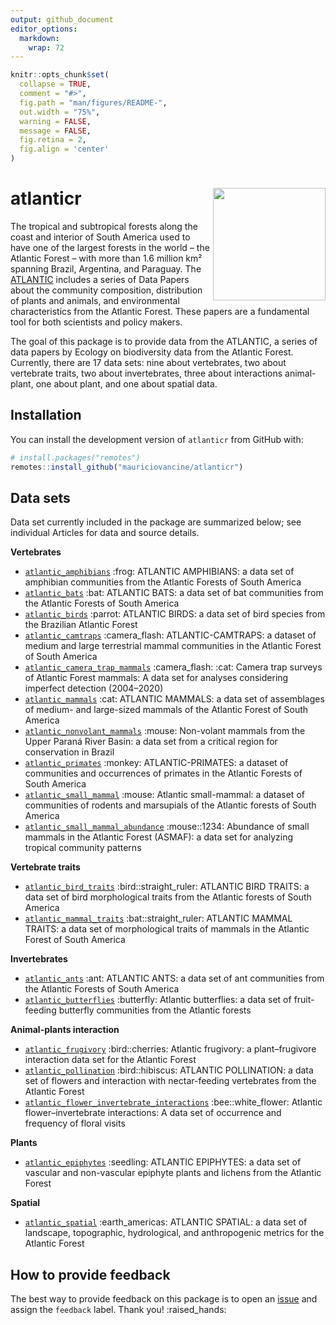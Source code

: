 ```yaml
---
output: github_document
editor_options: 
  markdown: 
    wrap: 72
---
```


```r
knitr::opts_chunk$set(
  collapse = TRUE,
  comment = "#>",
  fig.path = "man/figures/README-",
  out.width = "75%",
  warning = FALSE,
  message = FALSE,
  fig.retina = 2,
  fig.align = 'center'
)
```

# atlanticr <a href='https://lter.github.io/atlanticr/'><img src="hexagon/logo.png" id="home_logo" align="right" height="180"/></a>

The tropical and subtropical forests along the coast and interior of South America used to have one of the largest forests in the world – the Atlantic Forest – with more than 1.6 million km² spanning Brazil, Argentina, and Paraguay. The [ATLANTIC](https://esajournals.onlinelibrary.wiley.com/doi/toc/10.1002/(ISSN)1939-9170.AtlanticPapers) includes a series of Data Papers about the community composition, distribution of plants and animals, and environmental characteristics from the Atlantic Forest. These papers are a fundamental tool for both scientists and policy makers.

The goal of this package is to provide data from the ATLANTIC, a series of data papers by Ecology on biodiversity data from the Atlantic 
Forest. Currently, there are 17 data sets: nine about vertebrates, two about vertebrate traits, two about invertebrates, three about interactions animal-plant, one about plant, and one about spatial data.

## Installation

You can install the development version of `atlanticr` from GitHub with:

``` r
# install.packages("remotes")
remotes::install_github("mauriciovancine/atlanticr")
```
 
## Data sets

Data set currently included in the package are summarized below; see individual Articles for data and source details.

**Vertebrates**

- [`atlantic_amphibians`](https://mauriciovancine.github.io/atlanticr/reference/atlantic_amphibians.html) :frog: ATLANTIC AMPHIBIANS: a data set of amphibian communities from the Atlantic Forests of South America
- [`atlantic_bats`](https://mauriciovancine.github.io/atlanticr/reference/atlantic_bats.html) :bat: ATLANTIC BATS: a data set of bat communities from the Atlantic Forests of South America
- [`atlantic_birds`](https://mauriciovancine.github.io/atlanticr/reference/atlantic_birds.html) :parrot: ATLANTIC BIRDS: a data set of bird species from the Brazilian Atlantic Forest
- [`atlantic_camtraps`](https://mauriciovancine.github.io/atlanticr/reference/atlantic_camtraps.html) :camera_flash: ATLANTIC-CAMTRAPS: a dataset of medium and large terrestrial mammal communities in the Atlantic Forest of South America
- [`atlantic_camera_trap_mammals`](https://mauriciovancine.github.io/atlanticr/reference/atlantic_camera_trap_mammals.html) :camera_flash: :cat: Camera trap surveys of Atlantic Forest mammals: A data set for analyses considering imperfect detection (2004–2020)
- [`atlantic_mammals`](https://mauriciovancine.github.io/atlanticr/reference/atlantic_mammals.html) :cat: ATLANTIC MAMMALS: a data set of assemblages of medium- and large-sized mammals of the Atlantic Forest of South America
- [`atlantic_nonvolant_mammals`](https://mauriciovancine.github.io/atlanticr/reference/atlantic_nonvolant_mammals.html) :mouse: Non-volant mammals from the Upper Paraná River Basin: a data set from a critical region for conservation in Brazil
- [`atlantic_primates`](https://mauriciovancine.github.io/atlanticr/reference/atlantic_primates.html) :monkey: ATLANTIC-PRIMATES: a dataset of communities and occurrences of primates in the Atlantic Forests of South America
- [`atlantic_small_mammal`](https://mauriciovancine.github.io/atlanticr/reference/atlantic_small_mammal.html) :mouse: Atlantic small-mammal: a dataset of communities of rodents and marsupials of the Atlantic forests of South America
- [`atlantic_small_mammal_abundance`](https://mauriciovancine.github.io/atlanticr/reference/atlantic_small_mammal_abundance.html) :mouse::1234: Abundance of small mammals in the Atlantic Forest (ASMAF): a data set for analyzing tropical community patterns

**Vertebrate traits**

- [`atlantic_bird_traits`](https://mauriciovancine.github.io/atlanticr/reference/atlantic_bird_traits.html) :bird::straight_ruler: ATLANTIC BIRD TRAITS: a data set of bird morphological traits from the Atlantic forests of South America
- [`atlantic_mammal_traits`](https://mauriciovancine.github.io/atlanticr/reference/atlantic_mammal_traits.html) :bat::straight_ruler: ATLANTIC MAMMAL TRAITS: a data set of morphological traits of mammals in the Atlantic Forest of South America

**Invertebrates**

- [`atlantic_ants`](https://mauriciovancine.github.io/atlanticr/reference/atlantic_ants.html) :ant: ATLANTIC ANTS: a data set of ant communities from the Atlantic Forests of South America
- [`atlantic_butterflies`](https://mauriciovancine.github.io/atlanticr/reference/atlantic_butterflies.html) :butterfly: Atlantic butterflies: a data set of fruit-feeding butterfly communities from the Atlantic forests

**Animal-plants interaction**

- [`atlantic_frugivory`](https://mauriciovancine.github.io/atlanticr/reference/atlantic_frugivory.html) :bird::cherries: Atlantic frugivory: a plant–frugivore interaction data set for the Atlantic Forest
- [`atlantic_pollination`](https://mauriciovancine.github.io/atlanticr/reference/atlantic_pollination.html) :bird::hibiscus: ATLANTIC POLLINATION: a data set of flowers and interaction with nectar-feeding vertebrates from the Atlantic Forest
- [`atlantic_flower_invertebrate_interactions`](https://mauriciovancine.github.io/atlanticr/reference/atlantic_flower_invertebrate_interactions.html) :bee::white_flower: Atlantic flower–invertebrate interactions: A data set of occurrence and frequency of floral visits

**Plants**

- [`atlantic_epiphytes`](https://mauriciovancine.github.io/atlanticr/reference/atlantic_epiphytes.html) :seedling: ATLANTIC EPIPHYTES: a data set of vascular and non-vascular epiphyte plants and lichens from the Atlantic Forest

**Spatial**

- [`atlantic_spatial`](https://mauriciovancine.github.io/atlanticr/reference/atlantic_spatial.html) :earth_americas: ATLANTIC SPATIAL: a data set of landscape, topographic, hydrological, and anthropogenic metrics for the Atlantic Forest

## How to provide feedback

The best way to provide feedback on this package is to open an [issue](https://github.com/mauriciovancine/atlanticr/issues) and assign the
`feedback` label. Thank you! :raised_hands:
